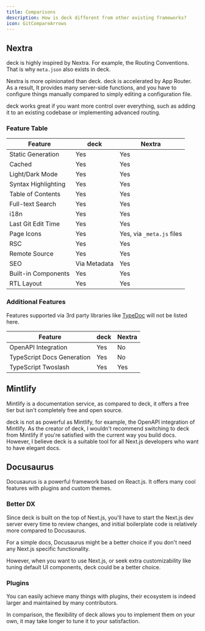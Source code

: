 ```yaml
---
title: Comparisons
description: How is deck different from other existing frameworks?
icon: GitCompareArrows
---
```


## Nextra

deck is highly inspired by Nextra. For example, the Routing Conventions. That is why
`meta.json` also exists in deck.

Nextra is more opinionated than deck. deck is accelerated by App Router. As a result, It provides many server-side functions, and you have to
configure things manually compared to simply editing a configuration file.

deck works great if you want more control over everything, such as
adding it to an existing codebase or implementing advanced routing.

### Feature Table

| Feature             | deck         | Nextra                    |
| ------------------- | ------------ | ------------------------- |
| Static Generation   | Yes          | Yes                       |
| Cached              | Yes          | Yes                       |
| Light/Dark Mode     | Yes          | Yes                       |
| Syntax Highlighting | Yes          | Yes                       |
| Table of Contents   | Yes          | Yes                       |
| Full-text Search    | Yes          | Yes                       |
| i18n                | Yes          | Yes                       |
| Last Git Edit Time  | Yes          | Yes                       |
| Page Icons          | Yes          | Yes, via `_meta.js` files |
| RSC                 | Yes          | Yes                       |
| Remote Source       | Yes          | Yes                       |
| SEO                 | Via Metadata | Yes                       |
| Built-in Components | Yes          | Yes                       |
| RTL Layout          | Yes          | Yes                       |

### Additional Features

Features supported via 3rd party libraries like [TypeDoc](https://typedoc.org) will not be listed here.

| Feature                    | deck | Nextra |
| -------------------------- | ---- | ------ |
| OpenAPI Integration        | Yes  | No     |
| TypeScript Docs Generation | Yes  | No     |
| TypeScript Twoslash        | Yes  | Yes    |

## Mintlify

Mintlify is a documentation service, as compared to deck, it offers a free tier but isn't completely free and open source.

deck is not as powerful as Mintlify, for example, the OpenAPI integration of Mintlify.
As the creator of deck, I wouldn't recommend switching to deck from Mintlify if you're satisfied with the current way you build docs.
However, I believe deck is a suitable tool for all Next.js developers who want to have elegant docs.

## Docusaurus

Docusaurus is a powerful framework based on React.js. It offers many cool
features with plugins and custom themes.

### Better DX

Since deck is built on the top of Next.js, you'll have to start the Next.js dev
server every time to review changes, and initial boilerplate code is relatively more
compared to Docusaurus.

For a simple docs, Docusaurus might be a better choice if you don't need any Next.js specific functionality.

However, when you want to use Next.js, or seek extra customizability like tuning default UI components, deck could be a better choice.

### Plugins

You can easily achieve many things with plugins, their ecosystem is indeed larger and maintained by many contributors.

In comparison, the flexibility of deck allows you to implement them on your own, it may take longer to tune it to your satisfaction.
